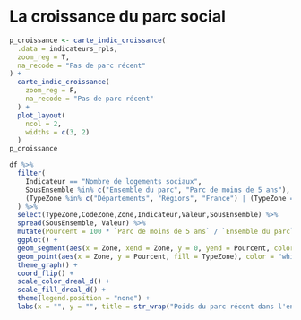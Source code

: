 # La croissance du parc social  {#croissanceduparc}

```r
p_croissance <- carte_indic_croissance(
  .data = indicateurs_rpls,
  zoom_reg = T,
  na_recode = "Pas de parc récent"
) +
  carte_indic_croissance(
    zoom_reg = F,
    na_recode = "Pas de parc récent"
  ) +
  plot_layout(
    ncol = 2,
    widths = c(3, 2)
  )
p_croissance
```

```r
df %>%
  filter(
    Indicateur == "Nombre de logements sociaux",
    SousEnsemble %in% c("Ensemble du parc", "Parc de moins de 5 ans"),
    (TypeZone %in% c("Départements", "Régions", "France") | (TypeZone == "Epci" & CodeZone %in% epci_ref$EPCI))
  ) %>%
  select(TypeZone,CodeZone,Zone,Indicateur,Valeur,SousEnsemble) %>%
  spread(SousEnsemble, Valeur) %>%
  mutate(Pourcent = 100 * `Parc de moins de 5 ans` / `Ensemble du parc`) %>%
  ggplot() +
  geom_segment(aes(x = Zone, xend = Zone, y = 0, yend = Pourcent, color = TypeZone),size=1.5) +
  geom_point(aes(x = Zone, y = Pourcent, fill = TypeZone), color = "white", pch = 21,size=4) +
  theme_graph() +
  coord_flip() +
  scale_color_dreal_d() +
  scale_fill_dreal_d() +
  theme(legend.position = "none") +
  labs(x = "", y = "", title = str_wrap("Poids du parc récent dans l'ensemble du parc social", 30), caption = caption)
```

